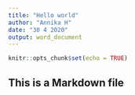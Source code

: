 ```yaml
---
title: "Hello world"
author: "Annika H"
date: "30 4 2020"
output: word_document
---
```


```r
knitr::opts_chunk$set(echo = TRUE)
```

## This is a Markdown file
